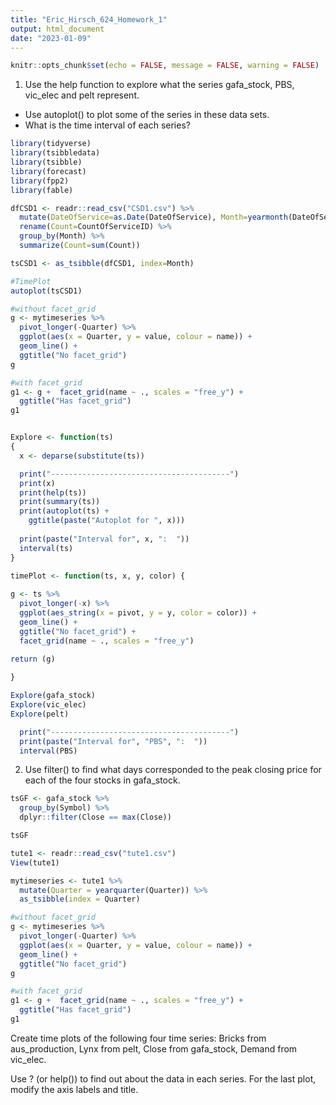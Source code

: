```yaml
---
title: "Eric_Hirsch_624_Homework_1"
output: html_document
date: "2023-01-09"
---
```


```r
knitr::opts_chunk$set(echo = FALSE, message = FALSE, warning = FALSE)
```

1. Use the help function to explore what the series gafa_stock, PBS, vic_elec and pelt represent.
* Use autoplot() to plot some of the series in these data sets.
* What is the time interval of each series?

```r
library(tidyverse)
library(tsibbledata)
library(tsibble)
library(forecast)
library(fpp2)
library(fable)

```

```r

dfCSD1 <- readr::read_csv("CSD1.csv") %>%
  mutate(DateOfService=as.Date(DateOfService), Month=yearmonth(DateOfService)) %>%
  rename(Count=CountOfServiceID) %>%
  group_by(Month) %>%
  summarize(Count=sum(Count))

tsCSD1 <- as_tsibble(dfCSD1, index=Month)

#TimePlot
autoplot(tsCSD1)

#without facet_grid
g <- mytimeseries %>%
  pivot_longer(-Quarter) %>%
  ggplot(aes(x = Quarter, y = value, colour = name)) +
  geom_line() +
  ggtitle("No facet_grid")
g

#with facet_grid
g1 <- g +  facet_grid(name ~ ., scales = "free_y") +
  ggtitle("Has facet_grid")
g1



```


```r
Explore <- function(ts)
{
  x <- deparse(substitute(ts))

  print("----------------------------------------")
  print(x)
  print(help(ts))
  print(summary(ts))
  print(autoplot(ts) +
    ggtitle(paste("Autoplot for ", x)))
  
  print(paste("Interval for", x, ":  "))
  interval(ts)
}

timePlot <- function(ts, x, y, color) {
  
g <- ts %>%
  pivot_longer(-x) %>%
  ggplot(aes_string(x = pivot, y = y, color = color)) +
  geom_line() +
  ggtitle("No facet_grid") +  
  facet_grid(name ~ ., scales = "free_y") 

return (g)
  
}

```
```r

Explore(gafa_stock)
Explore(vic_elec)
Explore(pelt)

  print("----------------------------------------")
  print(paste("Interval for", "PBS", ":  "))
  interval(PBS)

```

2. Use filter() to find what days corresponded to the peak closing price for each of the four stocks in gafa_stock.

```r

tsGF <- gafa_stock %>%
  group_by(Symbol) %>%
  dplyr::filter(Close == max(Close))

tsGF


```

```r

tute1 <- readr::read_csv("tute1.csv")
View(tute1)

mytimeseries <- tute1 %>%
  mutate(Quarter = yearquarter(Quarter)) %>%
  as_tsibble(index = Quarter)

#without facet_grid
g <- mytimeseries %>%
  pivot_longer(-Quarter) %>%
  ggplot(aes(x = Quarter, y = value, colour = name)) +
  geom_line() +
  ggtitle("No facet_grid")
g

#with facet_grid
g1 <- g +  facet_grid(name ~ ., scales = "free_y") +
  ggtitle("Has facet_grid")
g1

```

Create time plots of the following four time series: Bricks from aus_production, Lynx from pelt, Close from gafa_stock, Demand from vic_elec.

Use ? (or help()) to find out about the data in each series.
For the last plot, modify the axis labels and title.

```r



```

